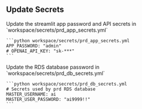 ## Update Secrets

<Steps>
  <Step title="Streamlit App Password and API Secrets">
    Update the streamlit app password and API secrets in  `workspace/secrets/prd_app_secrets.yml`

    ```python workspace/secrets/prd_app_secrets.yml
    APP_PASSWORD: "admin"
    # OPENAI_API_KEY: "sk-***"
    ```

  </Step>
  <Step title="RDS database password">
    Update the RDS database password in `workspace/secrets/prd_db_secrets.yml`

    ```python workspace/secrets/prd_db_secrets.yml
    # Secrets used by prd RDS database
    MASTER_USERNAME: ai
    MASTER_USER_PASSWORD: "ai9999!!"
    ```

  </Step>
</Steps>
